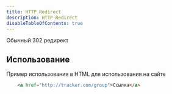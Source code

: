 ```yaml
---
title: HTTP Redirect
description: HTTP Redirect
disableTableOfContents: true
---
```


Обычный 302 редирект 

## Использование

Пример использования в HTML для использования на сайте

```html
    <a href="http://tracker.com/group">Ссылка</a>
```